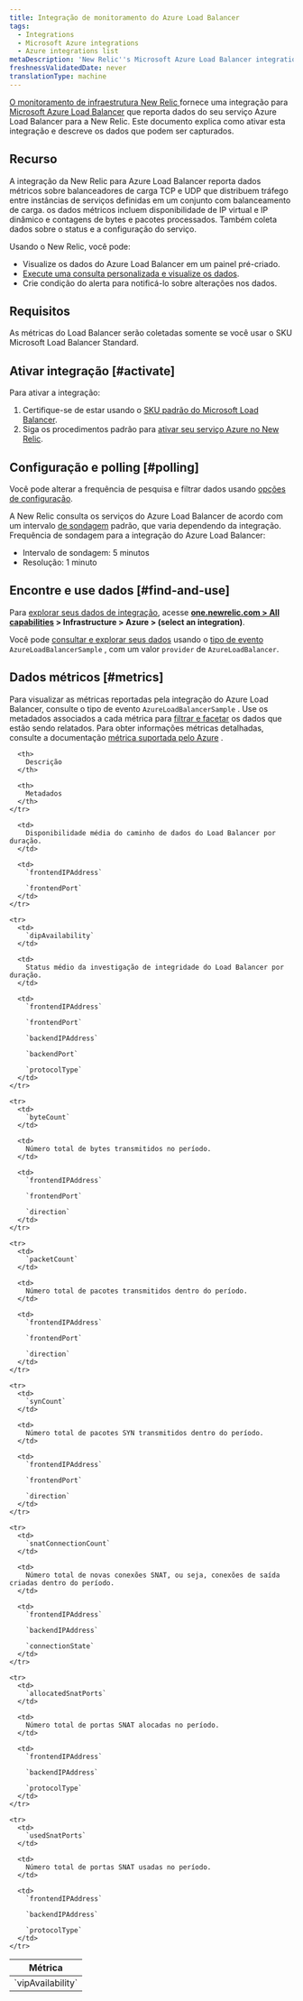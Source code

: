 ```yaml
---
title: Integração de monitoramento do Azure Load Balancer
tags:
  - Integrations
  - Microsoft Azure integrations
  - Azure integrations list
metaDescription: 'New Relic''s Microsoft Azure Load Balancer integration: what data it reports, and how to enable it.'
freshnessValidatedDate: never
translationType: machine
---
```


[O monitoramento de infraestrutura New Relic ](/docs/infrastructure)fornece uma integração para [Microsoft Azure Load Balancer](https://docs.microsoft.com/en-us/azure/load-balancer/) que reporta dados do seu serviço Azure Load Balancer para a New Relic. Este documento explica como ativar esta integração e descreve os dados que podem ser capturados.

## Recurso

A integração da New Relic para Azure Load Balancer reporta dados métricos sobre balanceadores de carga TCP e UDP que distribuem tráfego entre instâncias de serviços definidas em um conjunto com balanceamento de carga. os dados métricos incluem disponibilidade de IP virtual e IP dinâmico e contagens de bytes e pacotes processados. Também coleta dados sobre o status e a configuração do serviço.

Usando o New Relic, você pode:

* Visualize os dados do Azure Load Balancer em um painel pré-criado.
* [Execute uma consulta personalizada e visualize os dados](/docs/using-new-relic/data/understand-data/query-new-relic-data).
* Crie condição do alerta para notificá-lo sobre alterações nos dados.

## Requisitos

As métricas do Load Balancer serão coletadas somente se você usar o SKU Microsoft Load Balancer Standard.

## Ativar integração [#activate]

Para ativar a integração:

1. Certifique-se de estar usando o [SKU padrão do Microsoft Load Balancer](#requirements).
2. Siga os procedimentos padrão para [ativar seu serviço Azure no New Relic](/docs/infrastructure/microsoft-azure-integrations/getting-started/activate-azure-integrations).

## Configuração e polling [#polling]

Você pode alterar a frequência de pesquisa e filtrar dados usando [opções de configuração](/docs/integrations/new-relic-integrations/getting-started/configure-polling-frequency-data-collection-cloud-integrations).

A New Relic consulta os serviços do Azure Load Balancer de acordo com um intervalo [de sondagem](/docs/integrations/microsoft-azure-integrations/getting-started/azure-integration-polling) padrão, que varia dependendo da integração. Frequência de sondagem para a integração do Azure Load Balancer:

* Intervalo de sondagem: 5 minutos
* Resolução: 1 minuto

## Encontre e use dados [#find-and-use]

Para [explorar seus dados de integração](/docs/infrastructure/integrations/find-use-infrastructure-integration-data), acesse <DNT>**[one.newrelic.com > All capabilities](https://one.newrelic.com/all-capabilities) > Infrastructure > Azure > (select an integration)**</DNT>.

Você pode [consultar e explorar seus dados](/docs/using-new-relic/data/understand-data/query-new-relic-data) usando o [tipo de evento](/docs/data-apis/understand-data/new-relic-data-types/#event-data) `AzureLoadBalancerSample` , com um valor `provider` de `AzureLoadBalancer`.

## Dados métricos [#metrics]

Para visualizar as métricas reportadas pela integração do Azure Load Balancer, consulte o tipo de evento `AzureLoadBalancerSample` . Use os metadados associados a cada métrica para [filtrar e facetar](/docs/infrastructure/integrations-getting-started/getting-started/understand-integration-data-data-types#metric) os dados que estão sendo relatados. Para obter informações métricas detalhadas, consulte a documentação [métrica suportada pelo Azure](https://docs.microsoft.com/en-us/azure/azure-monitor/platform/metrics-supported#microsoftnetworkloadbalancers) .

<table>
  <thead>
    <tr>
      <th style={{ width: "250px" }}>
        Métrica
      </th>

      <th>
        Descrição
      </th>

      <th>
        Metadados
      </th>
    </tr>
  </thead>

  <tbody>
    <tr>
      <td>
        `vipAvailability`
      </td>

      <td>
        Disponibilidade média do caminho de dados do Load Balancer por duração.
      </td>

      <td>
        `frontendIPAddress`

        `frontendPort`
      </td>
    </tr>

    <tr>
      <td>
        `dipAvailability`
      </td>

      <td>
        Status médio da investigação de integridade do Load Balancer por duração.
      </td>

      <td>
        `frontendIPAddress`

        `frontendPort`

        `backendIPAddress`

        `backendPort`

        `protocolType`
      </td>
    </tr>

    <tr>
      <td>
        `byteCount`
      </td>

      <td>
        Número total de bytes transmitidos no período.
      </td>

      <td>
        `frontendIPAddress`

        `frontendPort`

        `direction`
      </td>
    </tr>

    <tr>
      <td>
        `packetCount`
      </td>

      <td>
        Número total de pacotes transmitidos dentro do período.
      </td>

      <td>
        `frontendIPAddress`

        `frontendPort`

        `direction`
      </td>
    </tr>

    <tr>
      <td>
        `synCount`
      </td>

      <td>
        Número total de pacotes SYN transmitidos dentro do período.
      </td>

      <td>
        `frontendIPAddress`

        `frontendPort`

        `direction`
      </td>
    </tr>

    <tr>
      <td>
        `snatConnectionCount`
      </td>

      <td>
        Número total de novas conexões SNAT, ou seja, conexões de saída criadas dentro do período.
      </td>

      <td>
        `frontendIPAddress`

        `backendIPAddress`

        `connectionState`
      </td>
    </tr>

    <tr>
      <td>
        `allocatedSnatPorts`
      </td>

      <td>
        Número total de portas SNAT alocadas no período.
      </td>

      <td>
        `frontendIPAddress`

        `backendIPAddress`

        `protocolType`
      </td>
    </tr>

    <tr>
      <td>
        `usedSnatPorts`
      </td>

      <td>
        Número total de portas SNAT usadas no período.
      </td>

      <td>
        `frontendIPAddress`

        `backendIPAddress`

        `protocolType`
      </td>
    </tr>
  </tbody>
</table>
